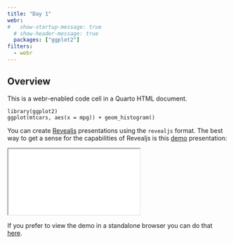 ```yaml
---
title: "Day 1"
webr:
#   show-startup-message: true
  # show-header-message: true
  packages: ["ggplot2"]
filters:
  - webr
---
```



## Overview

This is a webr-enabled code cell in a Quarto HTML document.

```webr-r
library(ggplot2)
ggplot(mtcars, aes(x = mpg)) + geom_histogram()
```

You can create [Revealjs](https://revealjs.com/) presentations using the `revealjs` format. The best way to get a sense for the capabilities of Revealjs is this [demo](slides/){target="_blank"} presentation:

<div>

```{=html}
<iframe class="slide-deck" src="slides/"></iframe>
```

</div>

If you prefer to view the demo in a standalone browser you can do that [here](slides/){target="_blank"}.
